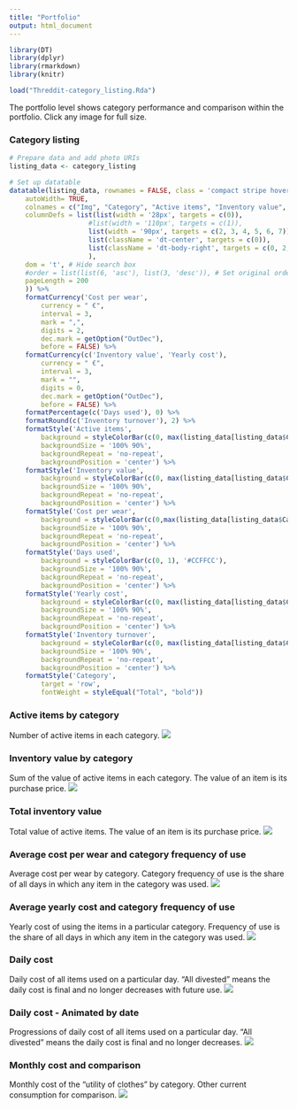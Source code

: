 ```yaml
---
title: "Portfolio"
output: html_document
---
```


```r
library(DT)
library(dplyr)
library(rmarkdown)
library(knitr)

load("Threddit-category_listing.Rda")
```

The portfolio level shows category performance and comparison within the portfolio. Click any image for full size.

### Category listing

```r

# Prepare data and add photo URIs 
listing_data <- category_listing

# Set up datatable
datatable(listing_data, rownames = FALSE, class = 'compact stripe hover row-border order-column', escape = FALSE, options = list(
    autoWidth= TRUE,
    colnames = c("Img", "Category", "Active items", "Inventory value", "Cost per wear", "Days used", "Yearly cost", "Inventory turnover"),
    columnDefs = list(list(width = '28px', targets = c(0)),
                    #list(width = '110px', targets = c(1)),
                    list(width = '90px', targets = c(2, 3, 4, 5, 6, 7)),
                    list(className = 'dt-center', targets = c(0)),
                    list(className = 'dt-body-right', targets = c(0, 2, 3, 4, 5, 6, 7))
                    ),
    dom = 't', # Hide search box
    #order = list(list(6, 'asc'), list(3, 'desc')), # Set original ordering
    pageLength = 200
    )) %>%
    formatCurrency('Cost per wear',
        currency = " €",
        interval = 3,
        mark = ",",
        digits = 2,
        dec.mark = getOption("OutDec"),
        before = FALSE) %>%
    formatCurrency(c('Inventory value', 'Yearly cost'),
        currency = " €",
        interval = 3,
        mark = "",
        digits = 0,
        dec.mark = getOption("OutDec"),
        before = FALSE) %>%
    formatPercentage(c('Days used'), 0) %>%
    formatRound(c('Inventory turnover'), 2) %>%
    formatStyle('Active items',
        background = styleColorBar(c(0, max(listing_data[listing_data$Category != "Total",]$'Active items')), '#E0E0E0'),
        backgroundSize = '100% 90%',
        backgroundRepeat = 'no-repeat',
        backgroundPosition = 'center') %>%
    formatStyle('Inventory value',
        background = styleColorBar(c(0, max(listing_data[listing_data$Category != "Total",]$'Inventory value')), '#CCE5FF'),
        backgroundSize = '100% 90%',
        backgroundRepeat = 'no-repeat',
        backgroundPosition = 'center') %>%
    formatStyle('Cost per wear',
        background = styleColorBar(c(0,max(listing_data[listing_data$Category != "Total",]$'Cost per wear')), '#FFCCCC'),
        backgroundSize = '100% 90%',
        backgroundRepeat = 'no-repeat',
        backgroundPosition = 'center') %>%
    formatStyle('Days used',
        background = styleColorBar(c(0, 1), '#CCFFCC'),
        backgroundSize = '100% 90%',
        backgroundRepeat = 'no-repeat',
        backgroundPosition = 'center') %>%
    formatStyle('Yearly cost',
        background = styleColorBar(c(0, max(listing_data[listing_data$Category != "Total",]$'Yearly cost')), '#FFCCCC'),
        backgroundSize = '100% 90%',
        backgroundRepeat = 'no-repeat',
        backgroundPosition = 'center') %>%
    formatStyle('Inventory turnover',
        background = styleColorBar(c(0, max(listing_data[listing_data$Category != "Total",]$'Inventory turnover')), '#E0E0E0'),
        backgroundSize = '100% 90%',
        backgroundRepeat = 'no-repeat',
        backgroundPosition = 'center') %>%
    formatStyle('Category',
        target = 'row',
        fontWeight = styleEqual("Total", "bold"))
```

### Active items by category
Number of active items in each category. 
[![](https://firebasestorage.googleapis.com/v0/b/threddit-plots/o/Portfolio-Inventory-Item_count_910x910.png?alt=media)](https://firebasestorage.googleapis.com/v0/b/threddit-plots/o/Portfolio-Inventory-Item_count.png?alt=media){target="_blank"}

### Inventory value by category
Sum of the value of active items in each category. The value of an item is its purchase price.
[![](https://firebasestorage.googleapis.com/v0/b/threddit-plots/o/Portfolio-Inventory-Value_by_category_910x910.png?alt=media)](https://firebasestorage.googleapis.com/v0/b/threddit-plots/o/Portfolio-Inventory-Value_by_category.png?alt=media){target="_blank"}

### Total inventory value
Total value of active items. The value of an item is its purchase price.
[![](https://firebasestorage.googleapis.com/v0/b/threddit-plots/o/Portfolio-Inventory-Value_stacked_910x910.png?alt=media)](https://firebasestorage.googleapis.com/v0/b/threddit-plots/o/Portfolio-Inventory-Value_stacked.png?alt=media){target="_blank"}

### Average cost per wear and category frequency of use
Average cost per wear by category. Category frequency of use is the share of all days in which any item in the category was used.
[![](https://firebasestorage.googleapis.com/v0/b/threddit-plots/o/Portfolio-Daily_cost_and_Category_use_910x910.png?alt=media)](https://threddit-297417.web.app/Portfolio-Daily_cost_and_Category_use.png?alt=media){target="_blank"}

### Average yearly cost and category frequency of use
Yearly cost of using the items in a particular category. Frequency of use is the share of all days in which any item in the category was used. 
[![](https://firebasestorage.googleapis.com/v0/b/threddit-plots/o/Portfolio-Yearly_cost_and_Category_use_910x910.png?alt=media)](https://threddit-297417.web.app/Portfolio-Yearly_cost_and_Category_use.png?alt=media){target="_blank"}

### Daily cost
Daily cost of all items used on a particular day. "All divested" means the daily cost is final and no longer decreases with future use.
[![](https://firebasestorage.googleapis.com/v0/b/threddit-plots/o/Portfolio-Daily_cost_910x910.png?alt=media)](https://firebasestorage.googleapis.com/v0/b/threddit-plots/o/Portfolio-Daily_cost.png?alt=media){target="_blank"}

### Daily cost - Animated by date
Progressions of daily cost of all items used on a particular day. "All divested" means the daily cost is final and no longer decreases.
![](https://firebasestorage.googleapis.com/v0/b/threddit-plots/o/Portfolio-Daily_cost-animation.gif?alt=media)

### Monthly cost and comparison
Monthly cost of the "utility of clothes" by category. Other current consumption for comparison.
[![](https://firebasestorage.googleapis.com/v0/b/threddit-plots/o/Portfolio-Monthly_cost_and_Category_use-image_910x910.png?alt=media)](https://firebasestorage.googleapis.com/v0/b/threddit-plots/o/Portfolio-Monthly_cost_and_Category_use-image.png?alt=media){target="_blank"}



